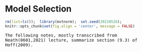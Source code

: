 
# Model Selection

```r
rm(list=ls());  library(mvtnorm);  set.seed(20210526);
knitr::opts_chunk$set(fig.align = 'center', message = FALSE)
```


<tt>The following notes, mostly transcribed from Neath(0601,2021) lecture, summarize section (9.3) of Hoff(2009).</tt>

<p>&nbsp;</p>



